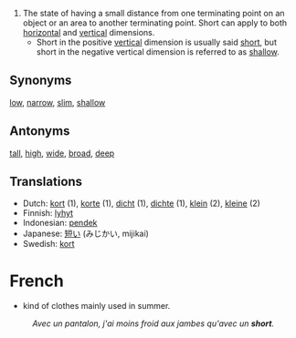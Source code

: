 #The state of having a small distance from one terminating point on an object or an area to another terminating point.  Short can apply to both [[horizontal]] and [[vertical]] dimensions.
#*Short in the positive [[vertical]] dimension is usually said [[short]], but short in the negative vertical dimension is referred to as [[shallow]].

==Synonyms==
[[low]], [[narrow]], [[slim]], [[shallow]]

==Antonyms==
[[tall]], [[high]], [[wide]], [[broad]], [[deep]]

==Translations==
*Dutch: [[kort]] (1), [[korte]] (1), [[dicht]] (1), [[dichte]] (1), [[klein]] (2), [[kleine]] (2)
*Finnish: [[lyhyt]]
*Indonesian: [[pendek]]
*Japanese: [[短い]] (みじかい, mijikai)
*Swedish: [[kort]]



=French=
* kind of clothes mainly used in summer.
: ''Avec un pantalon, j'ai moins froid aux jambes qu'avec un '''short'''.''